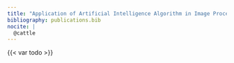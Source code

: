 ```yaml
---
title: "Application of Artificial Intelligence Algorithm in Image Processing for Cattle Disease Diagnosis"
bibliography: publications.bib
nocite: | 
  @cattle
---
```



{{< var todo >}}

::: {#refs}
:::
